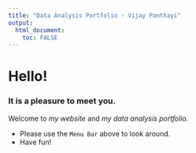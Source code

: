 ---
title: "Data Analysis Portfolio - Vijay Panthayi"
output: 
  html_document:
    toc: FALSE
---

# Hello!

### It is a pleasure to meet you.

Welcome to *my website* and *my data analysis portfolio.*

-   Please use the `Menu Bar` above to look around.
-   Have fun!
